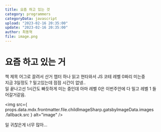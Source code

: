```yaml
---
title: 요즘 하고 있는 것
category: programmers
categoryData: javascript
upload: "2023-02-16 20:35:00"
update: "2023-02-16 20:35:00"
author: 최동혁
file: image.png
---
```


# 요즘 하고 있는 거

책 제목 어그로 끌려서 산거 챕터 하나 읽고 현타와서 JS 코테 레벨 0짜리 미는중 <br />
지금 3일정도 ? 밀고있는데 점점 시간이 없넹..<br />
일 끝나고선 1시간도 빠듯하게 미는 중인데 아마 레벨 0은 이번주안에 다 밀고 레벨 1 들어갈거같음. <br />

<img
  src={
    props.data.mdx.frontmatter.file.childImageSharp.gatsbyImageData.images
      .fallback.src
  }
  alt="image"
/>

일 귀찮은게 너무 많아...
